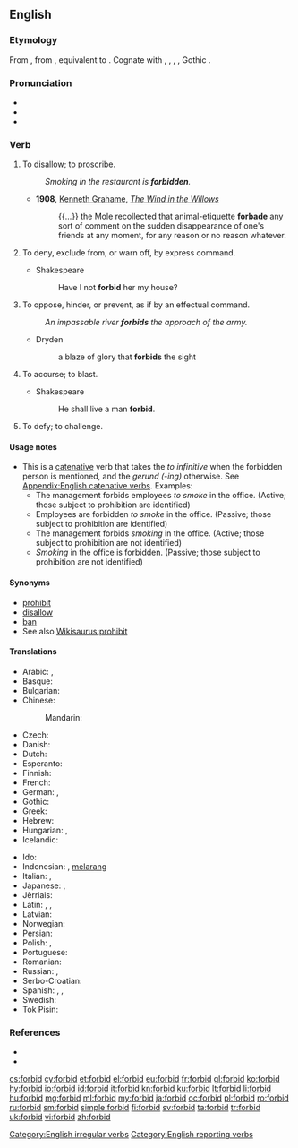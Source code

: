 ==English==

===Etymology===
From {{etyl|enm|en}} {{term|forbeden|lang=enm}}, from {{etyl|ang|en}} {{term/t|ang|forbēodan||to forbid, prohibit, restrain, refuse, repeal, annul}}, equivalent to {{prefix|for|bid|t1=from, away|t2=to offer, proclaim}}. Cognate with {{etyl|nl|-}} {{term|verbieden||to forbid|lang=nl}}, {{etyl|de|-}} {{term|verbieten||to forbid|lang=de}}, {{etyl|da|-}} {{term|forbyde||to forbid|lang=da}}, {{etyl|sv|-}} {{term|förbjuda||to forbid|lang=sv}}, Gothic {{term|𐍆𐌰𐌿𐍂𐌱𐌹𐌿𐌳𐌰𐌽|tr=faurbiudan|lang=got}}.

===Pronunciation===
* {{IPA|/fə(ɹ)ˈbɪd/}}
* {{audio|en-us-forbid.ogg|Audio (US)|lang=en}}
* {{rhymes|ɪd}}

===Verb===
{{en-verb|forbids|forbidding|'''forbid''', '''[[forbade]]''' ''or'' '''[[forbad]]'''|forbidden}}

# {{context|transitive|lang=en}} To [[disallow]]; to [[proscribe]].
#: ''Smoking in the restaurant is '''forbidden'''.''
#* '''1908''', [[w:Kenneth Grahame|Kenneth Grahame]], ''[[w:The Wind in the Willows|The Wind in the Willows]]''
#*: {{...}} the Mole recollected that animal-etiquette '''forbade''' any sort of comment on the sudden disappearance of one's friends at any moment, for any reason or no reason whatever.
# {{context|transitive|lang=en}} To deny, exclude from, or warn off, by express command.
#* Shakespeare
#*: Have I not '''forbid''' her my house?
# {{context|transitive|lang=en}} To oppose, hinder, or prevent, as if by an effectual command.
#: ''An impassable river '''forbids''' the approach of the army.''
#* Dryden
#*: a blaze of glory that '''forbids''' the sight
# {{context|transitive|obsolete|lang=en}} To accurse; to blast.
#* Shakespeare
#*: He shall live a man '''forbid'''.
# {{context|transitive|obsolete|lang=en}} To defy; to challenge.
#: {{rfquotek|L. Andrews}}

====Usage notes====
* This is a [[catenative]] verb that takes the ''to infinitive'' when the forbidden person is mentioned, and the ''gerund (-ing)'' otherwise. See [[Appendix:English catenative verbs]]. Examples:
** The management forbids employees ''to smoke'' in the office. (Active; those subject to prohibition are identified)
** Employees are forbidden ''to smoke'' in the office. (Passive; those subject to prohibition are identified)
** The management forbids ''smoking'' in the office. (Active; those subject to prohibition are not identified)
** ''Smoking'' in the office is forbidden. (Passive; those subject to prohibition are not identified)

====Synonyms====
* [[prohibit]]
* [[disallow]]
* [[ban]]
* See also [[Wikisaurus:prohibit]]

====Translations====
{{trans-top|to disallow}}
* Arabic: {{t|ar|حرم|tr=ḥarrama}}, {{t+|ar|منع|tr=manaʿa}}
* Basque: {{t|eu|debekatu}}
* Bulgarian: {{t+|bg|забранявам|tr=zabranjávam}}
* Chinese:
*: Mandarin: {{t+|cmn|禁止|tr=jìnzhǐ|sc=Hani}}
* Czech: {{t|cs|zakázat}}
* Danish: {{t|da|forbyde}}
* Dutch: {{t+|nl|verbieden}}
* Esperanto: {{t|eo|malpermesi}}
* Finnish: {{t+|fi|kieltää}}
* French: {{t+|fr|interdire}}
* German: {{t+|de|verbieten}}, {{t+|de|untersagen}}
* Gothic: {{t|got|𐍆𐌰𐌿𐍂𐌱𐌹𐌿𐌳𐌰𐌽|tr=faurbiudan|sc=Goth}}
* Greek: {{t+|el|απαγορεύω|tr=apagorev́o}}
* Hebrew: {{t|he|אסר}}
* Hungarian: {{t+|hu|tilt}}, {{t+|hu|megtilt}}
* Icelandic: {{t+|is|banna}}
{{trans-mid}}
* Ido: {{t+|io|interdiktar}}
* Indonesian: {{t+|id|larang}}, [[larang|melarang]]
* Italian: {{t+|it|proibire}}, {{t+|it|vietare}}
* Japanese: {{t|ja|禁じる|tr=きんじる, kinjiru}}, {{t|ja|禁ずる|tr=きんずる, kinzuru}}
* Jèrriais: {{t|roa-jer|d'fendre}}
* Latin: {{t|la|veto}}, {{t+|la|prohibeo}}, {{t|la|interdico}}
* Latvian: {{t+|lv|aizliegt}}
* Norwegian: {{t|no|forby}}
* Persian: {{t|fa|غیر مجاز کردن|tr=ğayr-e mojâz kardan|sc=fa-Arab}}
* Polish: {{t+|pl|zakazywać}}, {{t+|pl|zabraniać}}
* Portuguese: {{t+|pt|proibir}}
* Romanian: {{t+|ro|interzice}}
* Russian: {{t+|ru|запрещать|impf|tr=zapreščátʹ}}, {{t+|ru|запретить|pf|tr=zapretítʹ}}
* Serbo-Croatian: {{t|sh|zabraniti}}
* Spanish: {{t+|es|prohibir}}, {{t|es|vedar}}, {{t+|es|vetar}}
* Swedish: {{t+|sv|förbjuda}}
* Tok Pisin: {{t|tpi|tambuim}}
{{trans-bottom}}

===References===
* {{R:Century 1911}}
* {{R:Webster 1913}}

[[Category:English irregular verbs]]
[[Category:English reporting verbs]]

[[cs:forbid]]
[[cy:forbid]]
[[et:forbid]]
[[el:forbid]]
[[eu:forbid]]
[[fr:forbid]]
[[gl:forbid]]
[[ko:forbid]]
[[hy:forbid]]
[[io:forbid]]
[[id:forbid]]
[[it:forbid]]
[[kn:forbid]]
[[ku:forbid]]
[[lt:forbid]]
[[li:forbid]]
[[hu:forbid]]
[[mg:forbid]]
[[ml:forbid]]
[[my:forbid]]
[[ja:forbid]]
[[oc:forbid]]
[[pl:forbid]]
[[ro:forbid]]
[[ru:forbid]]
[[sm:forbid]]
[[simple:forbid]]
[[fi:forbid]]
[[sv:forbid]]
[[ta:forbid]]
[[tr:forbid]]
[[uk:forbid]]
[[vi:forbid]]
[[zh:forbid]]